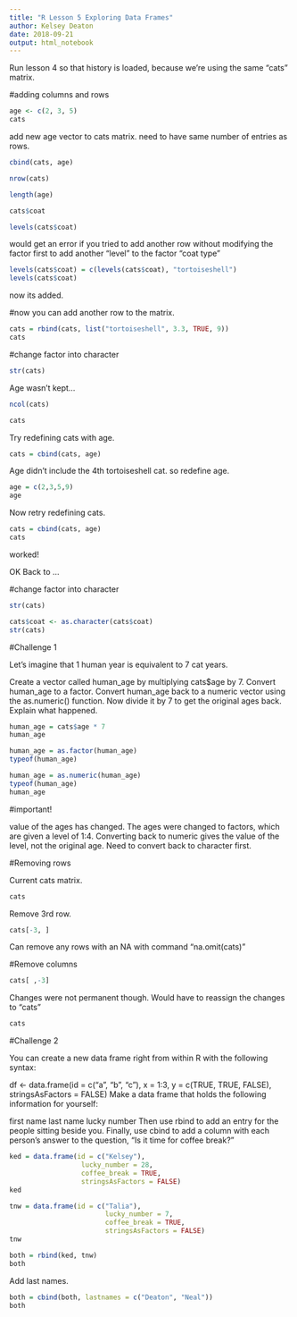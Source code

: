 ```yaml
---
title: "R Lesson 5 Exploring Data Frames"
author: Kelsey Deaton
date: 2018-09-21
output: html_notebook
---
```


Run lesson 4 so that history is loaded, because we're using the same "cats" matrix. 

#adding columns and rows

```r
age <- c(2, 3, 5)
cats
```

add new age vector to cats matrix. need to have same number of entries as rows.

```r
cbind(cats, age)
```

```r
nrow(cats)

length(age)
```

```r
cats$coat
```

```r
levels(cats$coat)
```

would get an error if you tried to add another row without modifying the factor first
to add another "level" to the factor "coat type" 

```r
levels(cats$coat) = c(levels(cats$coat), "tortoiseshell")
levels(cats$coat)
```

now its added. 

#now you can add another row to the matrix. 

```r
cats = rbind(cats, list("tortoiseshell", 3.3, TRUE, 9))
cats
```

#change factor into character

```r
str(cats)
```

Age wasn't kept...

```r
ncol(cats)
```

```r
cats
```

Try redefining cats with age. 

```r
cats = cbind(cats, age)
```

Age didn't include the 4th tortoiseshell cat. so redefine age. 

```r
age = c(2,3,5,9)
age
```

Now retry redefining cats. 

```r
cats = cbind(cats, age)
cats
```

worked!

OK Back to ...

#change factor into character

```r
str(cats)
```

```r
cats$coat <- as.character(cats$coat)
str(cats)
```

#Challenge 1

Let’s imagine that 1 human year is equivalent to 7 cat years.

Create a vector called human_age by multiplying cats$age by 7.
Convert human_age to a factor.
Convert human_age back to a numeric vector using the as.numeric() function. Now divide it by 7 to get the original ages back. Explain what happened.


```r
human_age = cats$age * 7
human_age
```

```r
human_age = as.factor(human_age)
typeof(human_age)
```

```r
human_age = as.numeric(human_age)
typeof(human_age)
human_age
```

#important!

value of the ages has changed. The ages were changed to factors, which are given a level of 1:4. Converting back to numeric gives the value of the level, not the original age. Need to convert back to character first. 

#Removing rows

Current cats matrix. 

```r
cats
```

Remove 3rd row. 

```r
cats[-3, ]
```

Can remove any rows with an NA with command "na.omit(cats)"

#Remove columns

```r
cats[ ,-3]
```

Changes were not permanent though. Would have to reassign the changes to "cats"

```r
cats
```


#Challenge 2

You can create a new data frame right from within R with the following syntax:

df <- data.frame(id = c("a", "b", "c"),
                 x = 1:3,
                 y = c(TRUE, TRUE, FALSE),
                 stringsAsFactors = FALSE)
Make a data frame that holds the following information for yourself:

first name
last name
lucky number
Then use rbind to add an entry for the people sitting beside you. Finally, use cbind to add a column with each person’s answer to the question, “Is it time for coffee break?”


```r
ked = data.frame(id = c("Kelsey"),
                  lucky_number = 28,
                  coffee_break = TRUE,
                  stringsAsFactors = FALSE)
ked
```

```r
tnw = data.frame(id = c("Talia"),
                        lucky_number = 7,
                        coffee_break = TRUE, 
                        stringsAsFactors = FALSE)
tnw
```

```r
both = rbind(ked, tnw)
both
```

Add last names.

```r
both = cbind(both, lastnames = c("Deaton", "Neal"))
both
```


